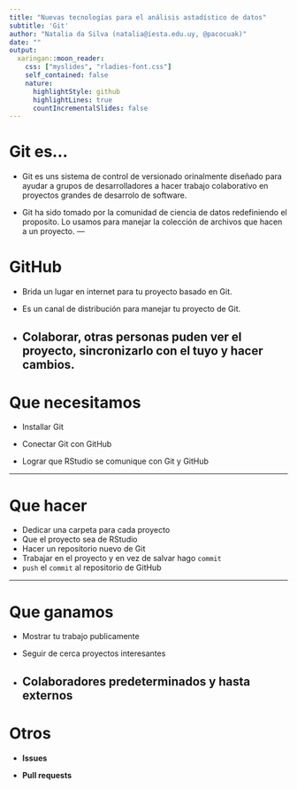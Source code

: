 ```yaml
---
title: "Nuevas tecnologías para el análisis astadístico de datos"
subtitle: 'Git'
author: "Natalia da Silva (natalia@iesta.edu.uy, @pacocuak)"
date: ""
output:
  xaringan::moon_reader:
    css: ["myslides", "rladies-font.css"]
    self_contained: false
    nature:
      highlightStyle: github
      highlightLines: true
      countIncrementalSlides: false
---
```


# Git es...

- Git es uns sistema de control de versionado orinalmente diseñado para ayudar a grupos de desarrolladores a hacer trabajo colaborativo en
proyectos grandes de desarrolo de software.

- Git ha sido tomado por la comunidad de ciencia de datos redefiniendo el proposito. Lo usamos para manejar la colección de archivos que hacen a un proyecto.
<!-- datos, figuras, reportes, codigo fuente -->
---

# GitHub

- Brida un lugar en internet para tu proyecto basado en Git.

- Es un canal de distribución para manejar tu proyecto de Git.

- Colaborar, otras personas puden ver el proyecto, sincronizarlo con el tuyo y hacer cambios.
---

# Que necesitamos

- Installar Git

- Conectar Git con GitHub

- Lograr que RStudio se comunique con Git y GitHub

---

# Que hacer

- Dedicar una carpeta para cada proyecto
- Que el proyecto sea de RStudio
- Hacer un repositorio nuevo de Git
- Trabajar en el proyecto y en vez de salvar hago `commit`
- `push`  el  `commit` al repositorio de GitHub

---

# Que ganamos

- Mostrar tu trabajo publicamente
<!-- - La gente puede ver tu trabajo si el repositorio es público usar tu código pueden clonar o forkear el repositorio -->

- Seguir de cerca proyectos interesantes
<!-- - Si te interesa algún proyecto de otro podes tener notificaciones de actualizaciones o forkear el repositorio -->

- Colaboradores predeterminados y hasta externos
---

# Otros

- **Issues**

- **Pull requests**






